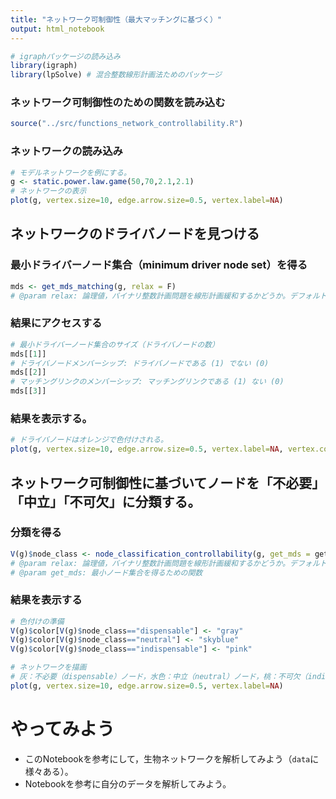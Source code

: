 ```yaml
---
title: "ネットワーク可制御性（最大マッチングに基づく）"
output: html_notebook
---
```



```r
# igraphパッケージの読み込み
library(igraph)
library(lpSolve) # 混合整数線形計画法ためのパッケージ
```

### ネットワーク可制御性のための関数を読み込む
```r
source("../src/functions_network_controllability.R")
```

### ネットワークの読み込み
```r
# モデルネットワークを例にする。
g <- static.power.law.game(50,70,2.1,2.1)
# ネットワークの表示
plot(g, vertex.size=10, edge.arrow.size=0.5, vertex.label=NA)
```
## ネットワークのドライバノードを見つける

### 最小ドライバーノード集合（minimum driver node set）を得る
```r
mds <- get_mds_matching(g, relax = F)
# @param relax: 論理値，バイナリ整数計画問題を線形計画緩和するかどうか。デフォルトはF（しない）。
```

### 結果にアクセスする
```r
# 最小ドライバーノード集合のサイズ（ドライバノードの数）
mds[[1]]
# ドライバノードメンバーシップ: ドライバノードである (1) でない (0)
mds[[2]]
# マッチングリンクのメンバーシップ: マッチングリンクである (1) ない (0)
mds[[3]]
```

### 結果を表示する。
```r
# ドライバノードはオレンジで色付けされる。
plot(g, vertex.size=10, edge.arrow.size=0.5, vertex.label=NA, vertex.color=c("white","orange")[mds[[2]]+1])
```
## ネットワーク可制御性に基づいてノードを「不必要」「中立」「不可欠」に分類する。
### 分類を得る
```r
V(g)$node_class <- node_classification_controllability(g, get_mds = get_mds_matching, relax = F)
# @param relax: 論理値，バイナリ整数計画問題を線形計画緩和するかどうか。デフォルトはF（しない）。
# @param get_mds: 最小ノード集合を得るための関数
```

### 結果を表示する

```r
# 色付けの準備
V(g)$color[V(g)$node_class=="dispensable"] <- "gray"
V(g)$color[V(g)$node_class=="neutral"] <- "skyblue"
V(g)$color[V(g)$node_class=="indispensable"] <- "pink"
```

```r
# ネットワークを描画
# 灰：不必要（dispensable）ノード，水色：中立（neutral）ノード，桃：不可欠（indispensable）ノード
plot(g, vertex.size=10, edge.arrow.size=0.5, vertex.label=NA)
```

# やってみよう
  + このNotebookを参考にして，生物ネットワークを解析してみよう（``data``に様々ある）。
  + Notebookを参考に自分のデータを解析してみよう。